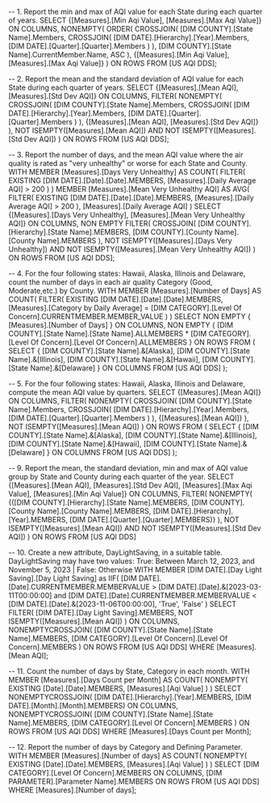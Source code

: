 -- 1. Report the min and max of AQI value for each State during each quarter of years.
SELECT 
    {[Measures].[Min Aqi Value], [Measures].[Max Aqi Value]} ON COLUMNS,
    NONEMPTY(
        ORDER(
            CROSSJOIN(
                [DIM COUNTY].[State Name].Members,
                CROSSJOIN(
                    [DIM DATE].[Hierarchy].[Year].Members,
                    [DIM DATE].[Quarter].[Quarter].Members
                )
            ),
            [DIM COUNTY].[State Name].CurrentMember.Name,
			ASC
        ),
        {[Measures].[Min Aqi Value], [Measures].[Max Aqi Value]}
    ) ON ROWS
FROM 
    [US AQI DDS];


-- 2. Report the mean and the standard deviation of AQI value for each State during each quarter of years.
SELECT 
    {[Measures].[Mean AQI], [Measures].[Std Dev AQI]} ON COLUMNS,
    FILTER(
        NONEMPTY(
            CROSSJOIN(
                [DIM COUNTY].[State Name].Members,
                CROSSJOIN(
                    [DIM DATE].[Hierarchy].[Year].Members,
                    [DIM DATE].[Quarter].[Quarter].Members
                )
            ),
            {[Measures].[Mean AQI], [Measures].[Std Dev AQI]}
        ),
        NOT ISEMPTY([Measures].[Mean AQI]) 
        AND NOT ISEMPTY([Measures].[Std Dev AQI])
    ) ON ROWS
FROM 
    [US AQI DDS];


-- 3. Report the number of days, and the mean AQI value where the air quality is rated as "very unhealthy" or worse for each State and County.
WITH 
    MEMBER [Measures].[Days Very Unhealthy] AS
        COUNT(
            FILTER(
                EXISTING [DIM DATE].[Date].[Date].MEMBERS,
                [Measures].[Daily Average AQI] > 200
            )
        )
    MEMBER [Measures].[Mean Very Unhealthy AQI] AS
        AVG(
            FILTER(
                EXISTING [DIM DATE].[Date].[Date].MEMBERS,
                [Measures].[Daily Average AQI] > 200
            ),
            [Measures].[Daily Average AQI]
        )
SELECT 
    {[Measures].[Days Very Unhealthy], [Measures].[Mean Very Unhealthy AQI]} ON COLUMNS,
    NON EMPTY
    FILTER(
        CROSSJOIN(
            [DIM COUNTY].[Hierarchy].[State Name].MEMBERS,
            [DIM COUNTY].[County Name].[County Name].MEMBERS
        ),
        NOT ISEMPTY([Measures].[Days Very Unhealthy]) 
        AND NOT ISEMPTY([Measures].[Mean Very Unhealthy AQI])
    ) ON ROWS
FROM 
    [US AQI DDS];


-- 4. For the four following states: Hawaii, Alaska, Illinois and Delaware, count the number of days in each air quality Category (Good, Moderate,etc.) by County.
WITH 
	MEMBER [Measures].[Number of Days] AS
		COUNT(
			FILTER(
				EXISTING [DIM DATE].[Date].[Date].MEMBERS,
				[Measures].[Category by Daily Average] = [DIM CATEGORY].[Level Of Concern].CURRENTMEMBER.MEMBER_VALUE
			)
		)
SELECT 
    NON EMPTY 
        { [Measures].[Number of Days] } ON COLUMNS, 
    NON EMPTY 
        { 
            [DIM COUNTY].[State Name].[State Name].ALLMEMBERS * 
            [DIM CATEGORY].[Level Of Concern].[Level Of Concern].ALLMEMBERS 
        } ON ROWS
FROM
    (
        SELECT 
            { 
                [DIM COUNTY].[State Name].&[Alaska], 
                [DIM COUNTY].[State Name].&[Illinois], 
                [DIM COUNTY].[State Name].&[Hawaii], 
                [DIM COUNTY].[State Name].&[Delaware] 
            } ON COLUMNS 
        FROM [US AQI DDS]
    );
	

-- 5. For the four following states: Hawaii, Alaska, Illinois and Delaware, compute the mean AQI value by quarters.
SELECT 
    {[Measures].[Mean AQI]} ON COLUMNS,
    FILTER(
        NONEMPTY(
            CROSSJOIN(
                [DIM COUNTY].[State Name].Members,
                CROSSJOIN(
                    [DIM DATE].[Hierarchy].[Year].Members,
                    [DIM DATE].[Quarter].[Quarter].Members
                )
            ),
            {[Measures].[Mean AQI]}
        ),
        NOT ISEMPTY([Measures].[Mean AQI]) 
    ) ON ROWS
FROM 
    (
        SELECT 
            { 
                [DIM COUNTY].[State Name].&[Alaska], 
                [DIM COUNTY].[State Name].&[Illinois], 
                [DIM COUNTY].[State Name].&[Hawaii], 
                [DIM COUNTY].[State Name].&[Delaware] 
            } ON COLUMNS 
        FROM [US AQI DDS]
    );

-- 9. Report the mean, the standard deviation, min and max of AQI value group by State and County during each quarter of the year.
SELECT 
	{[Measures].[Mean AQI], [Measures].[Std Dev AQI],
	[Measures].[Max Aqi Value], [Measures].[Min Aqi Value]} ON COLUMNS,
	FILTER(
		NONEMPTY(
			{([DIM COUNTY].[Hierarchy].[State Name].MEMBERS,
			[DIM COUNTY].[County Name].[County Name].MEMBERS,
			[DIM DATE].[Hierarchy].[Year].MEMBERS,
			[DIM DATE].[Quarter].[Quarter].MEMBERS)}
		),
		NOT ISEMPTY([Measures].[Mean AQI])
		AND NOT ISEMPTY([Measures].[Std Dev AQI])
	) ON ROWS
FROM [US AQI DDS]


-- 10. Create a new attribute, DayLightSaving, in a suitable table. DayLightSaving may have two values: True: Between March 12, 2023, and November 5, 2023 | False: Otherwise
WITH MEMBER [DIM DATE].[Day Light Saving].[Day Light Saving] as
	IIF(
		[DIM DATE].[Date].CURRENTMEMBER.MEMBERVALUE > [DIM DATE].[Date].&[2023-03-11T00:00:00]
		and [DIM DATE].[Date].CURRENTMEMBER.MEMBERVALUE < [DIM DATE].[Date].&[2023-11-06T00:00:00],
		'True',
		'False'
	)
SELECT 
	FILTER(
		[DIM DATE].[Day Light Saving].MEMBERS,
		NOT ISEMPTY([Measures].[Mean AQI])
	) ON COLUMNS,
	NONEMPTYCROSSJOIN(
		[DIM COUNTY].[State Name].[State Name].MEMBERS,
		[DIM CATEGORY].[Level Of Concern].[Level Of Concern].MEMBERS
	) ON ROWS
FROM [US AQI DDS]
WHERE [Measures].[Mean AQI];


-- 11. Count the number of days by State, Category in each month.
WITH MEMBER [Measures].[Days Count per Month] AS
	COUNT(
		NONEMPTY(
			EXISTING [Date].[Date].MEMBERS,
			[Measures].[Aqi Value]
		)
	)
SELECT 
	NONEMPTYCROSSJOIN(
		[DIM DATE].[Hierarchy].[Year].MEMBERS,
		[DIM DATE].[Month].[Month].MEMBERS) ON COLUMNS,
	NONEMPTYCROSSJOIN(
		[DIM COUNTY].[State Name].[State Name].MEMBERS,
		[DIM CATEGORY].[Level Of Concern].MEMBERS
	) ON ROWS
FROM [US AQI DDS]
WHERE [Measures].[Days Count per Month];

-- 12. Report the number of days by Category and Defining Parameter.
WITH MEMBER [Measures].[Number of days] AS
	COUNT(
		NONEMPTY(
			EXISTING [Date].[Date].MEMBERS,
			[Measures].[Aqi Value]
		)
	)
SELECT 
	[DIM CATEGORY].[Level Of Concern].MEMBERS ON COLUMNS,
	[DIM PARAMETER].[Parameter Name].MEMBERS ON ROWS
FROM [US AQI DDS]
WHERE [Measures].[Number of days];
